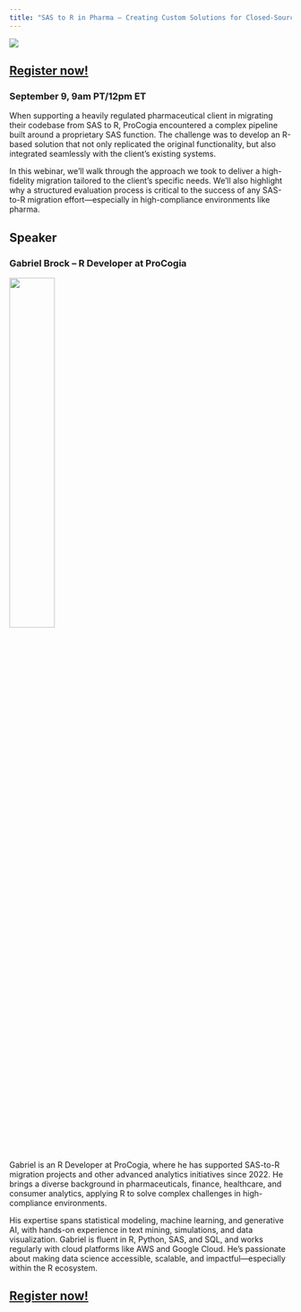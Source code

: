 ```yaml
---
title: "SAS to R in Pharma – Creating Custom Solutions for Closed-Source Code"
---
```


![](images/sas-to-r-procogia-main-image.png)

## [Register now!](https://zoom.us/webinar/register/WN_kbDChl0YTrKhix9SawTMUA)

### September 9, 9am PT/12pm ET

When supporting a heavily regulated pharmaceutical client in migrating their codebase from SAS to R, ProCogia encountered a complex pipeline built around a proprietary SAS function. The challenge was to develop an R-based solution that not only replicated the original functionality, but also integrated seamlessly with the client’s existing systems.

In this webinar, we’ll walk through the approach we took to deliver a high-fidelity migration tailored to the client’s specific needs. We’ll also highlight why a structured evaluation process is critical to the success of any SAS-to-R migration effort—especially in high-compliance environments like pharma.

## Speaker

### Gabriel Brock – R Developer at ProCogia

![](images/Gabriel_Brock.jpeg){width=40%}

Gabriel is an R Developer at ProCogia, where he has supported SAS-to-R migration projects and other advanced analytics initiatives since 2022. He brings a diverse background in pharmaceuticals, finance, healthcare, and consumer analytics, applying R to solve complex challenges in high-compliance environments.

His expertise spans statistical modeling, machine learning, and generative AI, with hands-on experience in text mining, simulations, and data visualization. Gabriel is fluent in R, Python, SAS, and SQL, and works regularly with cloud platforms like AWS and Google Cloud. He’s passionate about making data science accessible, scalable, and impactful—especially within the R ecosystem.


## [Register now!](https://zoom.us/webinar/register/WN_kbDChl0YTrKhix9SawTMUA)